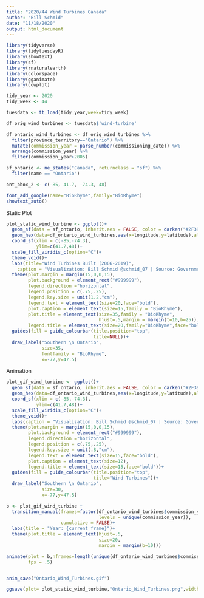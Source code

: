 ```yaml
---
title: "2020/44 Wind Turbines Canada"
author: "Bill Schmid"
date: "11/18/2020"
output: html_document
---
```


```r
library(tidyverse)
library(tidytuesdayR)
library(showtext)
library(sf)
library(rnaturalearth)
library(colorspace)
library(gganimate)
library(cowplot)

tidy_year <- 2020
tidy_week <- 44

tuesdata <- tt_load(tidy_year,week=tidy_week)

df_orig_wind_turbines <- tuesdata$'wind-turbine'
```


```r
df_ontario_wind_turbines <- df_orig_wind_turbines %>% 
  filter(province_territory=="Ontario") %>% 
  mutate(commission_year = parse_number(commissioning_date)) %>% 
  arrange(commission_year) %>% 
  filter(commission_year>2005)

sf_ontario <- ne_states("Canada", returnclass = "sf") %>% 
  filter(name == "Ontario")

ont_bbox_2 <- c(-85, 41.7, -74.3, 48)

font_add_google(name="BioRhyme",family="BioRhyme")
showtext_auto()
```

Static Plot
```r
plot_static_wind_turbine <- ggplot()+
  geom_sf(data = sf_ontario, inherit.aes = FALSE, color = darken("#2F394D"), fill = "#F2EFEA") +
  geom_hex(data=df_ontario_wind_turbines,aes(x=longitude,y=latitude),alpha=.8)+
  coord_sf(xlim = c(-85,-74.3),
           ylim=c(41.7,48))+
  scale_fill_viridis_c(option="C")+
  theme_void()+
  labs(title="Wind Turbines Built (2006-2019)",
    caption = "Visualization: Bill Schmid @schmid_07 | Source: Government of Canada")+
  theme(plot.margin = margin(15,0,0,15),
        plot.background = element_rect("#999999"),
        legend.direction ="horizontal",
        legend.position = c(.75,.25),
        legend.key.size = unit(1.2,"cm"),
        legend.text = element_text(size=20,face="bold"),
        plot.caption = element_text(size=15,family = "BioRhyme"),
        plot.title = element_text(size=35,family = "BioRhyme",
                                  hjust=.5,margin = margin(t=10,b=25)),
        legend.title = element_text(size=20,family="BioRhyme",face="bold"))+
  guides(fill = guide_colourbar(title.position="top",
                                title=NULL))+
  draw_label("Southern \n Ontario",
             size=35,
             fontfamily = "BioRhyme",
             x=-77,y=47.5)
```

Animation
```r
plot_gif_wind_turbine <- ggplot()+
  geom_sf(data = sf_ontario, inherit.aes = FALSE, color = darken("#2F394D"), fill = "#F2EFEA") +
  geom_hex(data=df_ontario_wind_turbines,aes(x=longitude,y=latitude),alpha=.8)+
  coord_sf(xlim = c(-85,-74.3),
           ylim=c(41.7,48))+
  scale_fill_viridis_c(option="C")+
  theme_void()+
  labs(caption = "Visualization: Bill Schmid @schmid_07 | Source: Government of Canada")+
  theme(plot.margin = margin(15,0,0,15),
        plot.background = element_rect("#999999"),
        legend.direction ="horizontal",
        legend.position = c(.75,.25),
        legend.key.size = unit(.8,"cm"),
        legend.text = element_text(size=15,face="bold"),
        plot.caption = element_text(size=12),
        legend.title = element_text(size=15,face="bold"))+
  guides(fill = guide_colourbar(title.position="top",
                                title="Wind Turbines"))+
  draw_label("Southern \n Ontario",
             size=30,
             x=-77,y=47.5)

b <- plot_gif_wind_turbine +
  transition_manual(frames=factor(df_ontario_wind_turbines$commission_year,
                                  levels = unique(commission_year)),
                    cumulative = FALSE)+
  labs(title = "Year: {current_frame}")+
  theme(plot.title = element_text(hjust=.5,
                                  size=20,
                                  margin = margin(b=10)))

animate(plot = b,nframes=length(unique(df_ontario_wind_turbines$commission_year)),
        fps = .5)


anim_save("Ontario_Wind_Turbines.gif")

ggsave(plot= plot_static_wind_turbine,"Ontario_Wind_Turbines.png",width = 18, height = 10)
```
